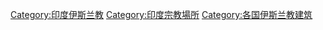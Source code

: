 [[Category:印度伊斯兰教|Category:印度伊斯兰教]]
[[Category:印度宗教場所|Category:印度宗教場所]]
[[Category:各国伊斯兰教建筑|Category:各国伊斯兰教建筑]]